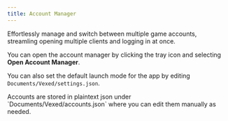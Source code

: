 ```yaml
---
title: Account Manager
---
```



Effortlessly manage and switch between multiple game accounts, streamling opening multiple clients and logging in at once.

You can open the account manager by clicking the tray icon and selecting **Open Account Manager**.

You can also set the default launch mode for the app by editing `Documents/Vexed/settings.json`.

<Aside type="danger">
  Accounts are stored in plaintext json under `Documents/Vexed/accounts.json` where you can edit them manually as needed.
</Aside>